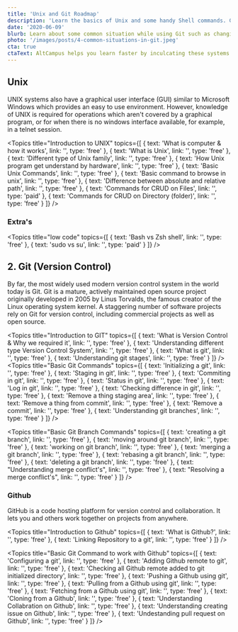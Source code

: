 ```yaml
---
title: 'Unix and Git Roadmap'
description: 'Learn the basics of Unix and some handy Shell commands. Get the power of Git too!'
date: '2020-06-09'
blurb: Learn about some common situation while using Git such as changing the git commit message, understanding git log and more.
photo: '/images/posts/4-common-situations-in-git.jpeg'
cta: true
ctaText: AltCampus helps you learn faster by inculcating these systems as part of the learning model.  🙌
---
```


## Unix

UNIX systems also have a graphical user interface (GUI) similar to Microsoft Windows which provides an easy to use environment. However, knowledge of UNIX is required for operations which aren't covered by a graphical program, or for when there is no windows interface available, for example, in a telnet session.

<Topics
  title="Introduction to UNIX"
  topics={[
    { text: 'What is computer & how it works', link: '', type: 'free' },
    { text: 'What is Unix', link: '', type: 'free' },
    { text: 'Different type of Unix family', link: '', type: 'free' },
    {
      text: 'How Unix program get understand by hardware',
      link: '',
      type: 'free'
    },
    { text: 'Basic Unix Commands', link: '', type: 'free' },
    { text: 'Basic command to browse in unix', link: '', type: 'free' },
    {
      text: 'Difference between absolute and relative path',
      link: '',
      type: 'free'
    },
    { text: 'Commands for CRUD on Files', link: '', type: 'paid' },
    { text: 'Commands for CRUD on Directory (folder)', link: '', type: 'free' }
  ]}
/>

### Extra's

<Topics
  title="low code"
  topics={[
    { text: 'Bash vs Zsh shell', link: '', type: 'free' },
    { text: 'sudo vs su', link: '', type: 'paid' }
  ]}
/>

## 2. Git (Version Control)

By far, the most widely used modern version control system in the world today is Git. Git is a mature, actively maintained open source project originally developed in 2005 by Linus Torvalds, the famous creator of the Linux operating system kernel. A staggering number of software projects rely on Git for version control, including commercial projects as well as open source.

<Topics
  title="Introduction to GIT"
  topics={[
    {
      text: 'What is Version Control & Why we required it',
      link: '',
      type: 'free'
    },
    {
      text: 'Understanding different type Version Control System',
      link: '',
      type: 'free'
    },
    { text: 'What is git', link: '', type: 'free' },
    { text: 'Understanding git stages', link: '', type: 'free' }
  ]}
/>
<Topics
  title="Basic Git Commands"
  topics={[
    {
      text: 'Initializing a git',
      link: '',
      type: 'free'
    },
    {
      text: 'Staging in git',
      link: '',
      type: 'free'
    },
    { text: 'Commiting in git', link: '', type: 'free' },
    { text: 'Status in git', link: '', type: 'free' },
    {
      text: 'Log in git',
      link: '',
      type: 'free'
    },
    {
      text: 'Checking difference in git',
      link: '',
      type: 'free'
    },
    { text: 'Remove a thing staging area', link: '', type: 'free' },
    { text: 'Remove a thing from commit', link: '', type: 'free' },
    { text: 'Remove a commit', link: '', type: 'free' },
    { text: 'Understanding git branches', link: '', type: 'free' }
  ]}
/>

<Topics
  title="Basic Git Branch Commands"
  topics={[
    {
      text: 'creating a git branch',
      link: '',
      type: 'free'
    },
    {
      text: 'moving around git branch',
      link: '',
      type: 'free'
    },
    { text: 'working on git branch', link: '', type: 'free' },
    { text: 'merging a git branch', link: '', type: 'free' },
    {
      text: 'rebasing a git branch',
      link: '',
      type: 'free'
    },
    {
      text: 'deleting a git branch',
      link: '',
      type: 'free'
    },
    { text: "Understanding merge conflict's", link: '', type: 'free' },
    { text: "Resolving a merge conflict's", link: '', type: 'free' }
  ]}
/>

### Github

GitHub is a code hosting platform for version control and collaboration. It lets you and others work together on projects from anywhere.

<Topics
  title="Introduction to Github"
  topics={[
    {
      text: 'What is Github?',
      link: '',
      type: 'free'
    },
    {
      text: 'Linking Repository to a git',
      link: '',
      type: 'free'
    }
  ]}
/>

<Topics
  title="Basic Git Command to work with Github"
  topics={[
    {
      text: 'Configuring a git',
      link: '',
      type: 'free'
    },
    {
      text: 'Adding Github remote to git',
      link: '',
      type: 'free'
    },
    {
      text: 'Checking all Github remote added to git initialized directory',
      link: '',
      type: 'free'
    },
    { text: 'Pushing a Github using git', link: '', type: 'free' },
    {
      text: 'Pulling from a Github using git',
      link: '',
      type: 'free'
    },
    {
      text: 'Fetching from a Github using git',
      link: '',
      type: 'free'
    },
    { text: 'Cloning from a Github', link: '', type: 'free' },
    { text: 'Understanding Collabration on Github', link: '', type: 'free' },
    { text: 'Understanding creating issue on Github', link: '', type: 'free' },
    { text: 'Undestanding pull request on Github', link: '', type: 'free' }
  ]}
/>
